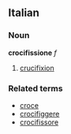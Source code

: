 ==Italian==
===Noun===
'''crocifissione''' ''f''

#[[crucifixion]]

===Related terms===
*[[croce]]
*[[crocifiggere]]
*[[crocifissore]]